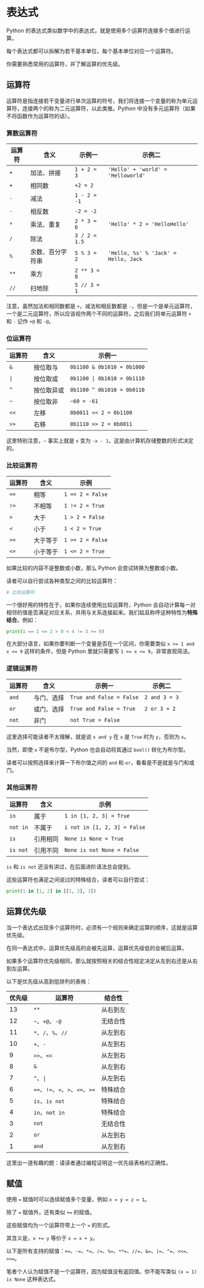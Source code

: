 
# 表达式

Python 的表达式类似数学中的表达式，就是使用多个运算符连接多个值进行运算。

每个表达式都可以拆解为若干基本单位，每个基本单位对应一个运算符。

你需要熟悉常用的运算符，并了解运算的优先级。

## 运算符

运算符是指连接若干变量进行单次运算的符号，我们将连接一个变量的称为单元运算符，连接两个的称为二元运算符，以此类推。Python 中没有多元运算符（如果不将函数作为运算符的话）。

### 算数运算符

| 运算符 | 含义            | 示例一        | 示例二                                |
|-------|-----------------|---------------|--------------------------------------|
| `+`   | 加法、拼接       | `1 + 2 = 3`   | `'Hello' + 'world' = 'Helloworld'`   |
| `+`   | 相同数           | `+2 = 2`      |
| `-`   | 减法            | `1 - 2 = -1`  |
| `-`   | 相反数           | `-2 = -2`     |
| `*`   | 乘法、重复       | `2 * 3 = 6`   | `'Hello' * 2 = 'HelloHello'`         |
| `/`   | 除法            | `3 / 2 = 1.5` |
| `%`   | 余数、百分字符串 | `5 % 3 = 2`   | `'Hello, %s' % 'Jack' = Hello, Jack` |
| `**`  | 乘方            | `2 ** 3 = 8`  |
| `//`  | 扫地除           | `5 // 3 = 1`  |

注意，虽然加法和相同数都是 `+`，减法和相反数都是 `-`，但是一个是单元运算符，一个是二元运算符，所以应该视作两个不同的运算符。之后我们将单元运算符 `+` 和 `-` 记作 `+@` 和 `-@`。

### 位运算符

| 运算符 | 含义      | 示例一                       |
|-------|------------|-----------------------------|
| `&`   | 按位取与   | `0b1100 & 0b1010 = 0b1000`  |
| `\|`  | 按位取或   | `0b1100 \| 0b1010 = 0b1110` |
| `^`   | 按位取异或 | `0b1100 ^ 0b1010 = 0b0110`  |
| `~`   | 按位取非   | `~60 = -61`                 |
| `<<`  | 左移       | `0b0011 << 2 = 0b1100`      |
| `>>`  | 右移       | `0b1110 >> 2 = 0b0011`      |

这里特别注意，`~` 事实上就是 `x` 变为 `-x - 1`，这是由计算机存储整数的形式决定的。

### 比较运算符

| 运算符 | 含义     | 示例             |
|-------|----------|------------------|
| `==`  | 相等     | `1 == 2 = False` |
| `!=`  | 不相等   | `1 != 2 = True`  |
| `>`   | 大于     | `1 > 2 = False`  |
| `<`   | 小于     | `1 < 2 = True`   |
| `>=`  | 大于等于 | `1 >= 2 = False` |
| `<=`  | 小于等于 | `1 <= 2 = True`  |

如果比较的内容不是整数或小数，那么 Python 会尝试转换为整数或小数。

读者可以自行尝试各种类型之间的比较运算符：

```python sandbox
# 比较运算符
```

一个很好用的特性在于，如果你连续使用比较运算符，Python 会自动计算每一对相邻的值是否满足对应关系，并用与关系连接起来。我们姑且称呼这种特性为**特殊结合**。例如：

```python sandbox
print(1 == 1 <= 2 > 0 < 4 != 3 >= 0)
```

在大部分语言，如果你要判断一个变量是否在一个区间，你需要类似 `x >= 1 and x <= 9` 这样的条件，但是 Python 里就只需要写 `1 <= x <= 9`，非常直观简洁。

### 逻辑运算符

| 运算符 | 含义      | 示例一                    | 示例二         |
|-------|------------|--------------------------|---------------|
| `and` | 与门、选择 | `True and False = False` | `2 and 3 = 3` |
| `or`  | 或门、选择 | `True and False = True`  | `2 or 3 = 2`  |
| `not` | 非门       | `not True = False`       |

这里选择可能读者不太理解，就是说 `x and y` 在 `x` 是 `True` 时为 `y`，否则为 `x`。

当然，即使 `x` 不是布尔型，Python 也会自动将其通过 `bool()` 转化为布尔型。

读者可以按照选择来计算一下布尔值之间的 `and` 和 `or`，看看是不是就是与门和或门。

### 其他运算符

| 运算符    | 含义    | 示例                          |
|----------|---------|------------------------------|
| `in`     | 属于     | `1 in [1, 2, 3] = True`      |
| `not in` | 不属于   | `i not in [1, 2, 3] = False` |
| `is`     | 引用相同 | `None is None = True`        |
| `is not` | 引用不同 | `None is not None = False`   |

`is` 和 `is not` 还没有讲过，在后面进阶语法总会提到。

这些运算符也满足之间说过的特殊结合，读者可以自行尝试：

```python sandbox
print(1 in [1, 2] in [[1, 2], 3])
```

## 运算优先级

当一个表达式出现多个运算符时，必须有一个规则来确定运算的顺序，这就是运算优先级。

在同一表达式中，运算优先级高的会被先运算，运算优先级低的会被后运算。

如果多个运算符优先级相同，那么就按照相关的结合性规定决定从左到右还是从右到左运算。

以下是优先级从高到低排列的表格：

| 优先级 | 运算符                           | 结合性  |
|-------|----------------------------------|---------|
| 13    | `**`                             | 从右到左 |
| 12    | `~`、`+@`、`-@`                  | 无结合性 |
| 11    | `*`、`/`、`%`、`//`              | 从左到右 |
| 10    | `+`、`-`                         | 从左到右 |
| 9     | `>>`、`<<`                       | 从左到右 |
| 8     | `&`                              | 从左到右 |
| 7     | `^`、`\|`                        | 从左到右 |
| 6     | `==`、`!=`、`<`、`>`、`<=`、`>=` | 特殊结合 |
| 5     | `is`、`is not`                   | 特殊结合 |
| 4     | `in`、`not in`                   | 特殊结合 |
| 3     | `not`                            | 无结合性 |
| 2     | `or`                             | 从左到右 |
| 1     | `and`                            | 从左到右 |

这里出一道有趣的题：请读者通过编程证明这一优先级表格的正确性。

## 赋值

使用 `=` 赋值时可以连续赋值多个变量，例如 `x = y = z = 1`。

除了 `=` 赋值外，还有类似 `+=` 的赋值。

这些赋值均为一个运算符带上一个 `=` 的形式。

其含义是，`x += y` 等价于 `x = x + y`。

以下是所有支持的赋值：`+=`、`-=`、`*=`、`/=`、`%=`、`**=`、`//=`、`&=`、`|=`、`^=`、`<<=`、`>>=`。

笔者个人认为赋值不是一个运算符，因为赋值没有返回值。你不能写类似 `(x = 1) is None` 这种表达式。
